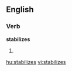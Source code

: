 
==English==

===Verb===
'''stabilizes'''

# {{third-person singular of|[[stabilize]]}}

[[hu:stabilizes]]
[[vi:stabilizes]]